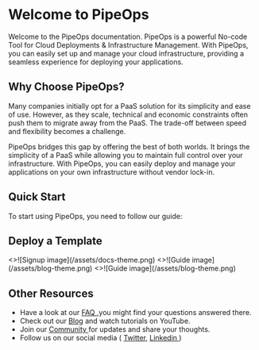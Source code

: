 # Welcome to PipeOps

Welcome to the PipeOps documentation. PipeOps is a powerful No-code Tool for Cloud Deployments & Infrastructure Management. With PipeOps, you can easily set up and manage your cloud infrastructure, providing a seamless experience for deploying your applications.


## Why Choose PipeOps?

Many companies initially opt for a PaaS solution for its simplicity and ease of use. However, as they scale, technical and economic constraints often push them to migrate away from the PaaS. The trade-off between speed and flexibility becomes a challenge.

PipeOps bridges this gap by offering the best of both worlds. It brings the simplicity of a PaaS while allowing you to maintain full control over your infrastructure. With PipeOps, you can easily deploy and manage your applications on your own infrastructure without vendor lock-in.

## Quick Start


To start using PipeOps, you need to follow our guide:

<Cards num={2}>
  <Card
    image
    arrow
    title="PipeOps for developers"
    href="/guide">
  </Card>
  <Card
    image
    arrow
    title="PipeOps for startups"
    target = "_blank"
    href="https://console.pipeops.io/auth/signup">
  </Card>
</Cards>

## Deploy a Template

<Cards num={3}>
  <Card
    image
    arrow
    title="Django"
    target = "_blank"
    href="https://github.com/pipeops-dev/pipeops-django">
    <>![Signup image](/assets/docs-theme.png)</>
  </Card>
  <Card
    image
    arrow
    title="FastAPI"
    target = "_blank"
    href="https://github.com/pipeops-dev/pipeops-fastapi">
    <>![Guide image](/assets/blog-theme.png)</>
  </Card>
  <Card
    image
    arrow
    title="Flask"
    target = "_blank"
    href="https://github.com/pipeops-dev/pipeops-flask">
    <>![Guide image](/assets/blog-theme.png)</>
  </Card>
</Cards>

## Other Resources

- Have a look at our [FAQ ](https://pipeops.io/),you might find your questions answered there.
- Check out our [Blog](https://blog.pipeops.io/) and watch tutorials on YouTube.
- Join our [Community ](https://discord.gg/xDFGwDZp)for updates and share your thoughts.
- Follow us on our social media ( [Twitter](https://twitter.com/pipeopshq), [Linkedin ](https://www.linkedin.com/company/pipeops/))
